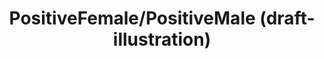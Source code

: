 ---
title: PositiveFemale/PositiveMale (draft-illustration)
navTitle: PositiveFemale/PositiveMale (draft-illustration)
deprecated: true
deprecationDate: TBA
deprecationMessage: Use the non-gendered Positive illustration instead.
excludeFromSidebar: true
---